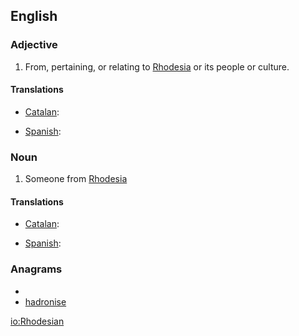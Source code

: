 ==English==

===Adjective===
{{en-adj|-}}

# From, pertaining, or relating to [[Rhodesia]] or its people or culture. 

====Translations====
{{trans-top|from Rhodesia}}
* [[Catalan]]: {{t|ca|rhodesià|m}}
{{trans-mid}}
* [[Spanish]]: {{t|es|rodesiano|m}}
{{trans-bottom}}

===Noun===
{{en-noun}}

# Someone from [[Rhodesia]]

====Translations====
{{trans-top|Someone from Rhodesia}}
* [[Catalan]]: {{t|ca|rhodesià|m}}
{{trans-mid}}
* [[Spanish]]: {{t|es|rodesiano|m}}
{{trans-bottom}}

===Anagrams===
* {{alphagram|adehinors}}
* [[hadronise#English|hadronise]]


[[io:Rhodesian]]